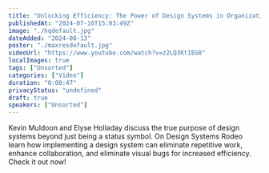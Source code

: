 ```yaml
---
title: "Unlocking Efficiency: The Power of Design Systems in Organizations"
publishedAt: "2024-07-16T15:03:49Z"
image: "./hqdefault.jpg"
dateAdded: "2024-08-13"
poster: "./maxresdefault.jpg"
videoUrl: "https://www.youtube.com/watch?v=z2LQ3KtIEG8"
localImages: true
tags: ["Unsorted"]
categories: ["Video"]
duration: "0:00:47"
privacyStatus: "undefined"
draft: true
speakers: ["Unsorted"]
---
```

Kevin Muldoon and Elyse Holladay discuss the true purpose of design systems beyond just being a status symbol. On Design Systems Rodeo learn how implementing a design system can eliminate repetitive work, enhance collaboration, and eliminate visual bugs for increased efficiency.
Check it out now!
